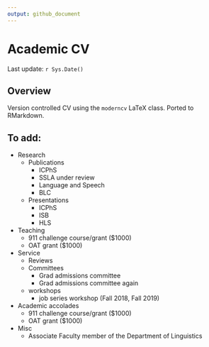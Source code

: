 ```yaml
---
output: github_document
---
```


# Academic CV

Last update: `r Sys.Date()`

## Overview

Version controlled CV using the `moderncv` LaTeX class. Ported to RMarkdown. 


## To add:

- Research
  - Publications
    - ICPhS
    - SSLA under review
    - Language and Speech
    - BLC
  - Presentations
    - ICPhS
    - ISB
    - HLS
- Teaching
  - 911 challenge course/grant ($1000)
  - OAT grant ($1000)
- Service
  - Reviews
  - Committees
    - Grad admissions committee
    - Grad admissions committee again
  - workshops
    - job series workshop (Fall 2018, Fall 2019)
- Academic accolades
  - 911 challenge course/grant ($1000)
  - OAT grant ($1000)
- Misc
  - Associate Faculty member of the Department of Linguistics
